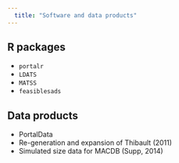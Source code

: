 ```yaml
---
  title: "Software and data products"
---
```


## R packages

* `portalr`
* `LDATS`
* `MATSS`
* `feasiblesads`

## Data products

* PortalData
* Re-generation and expansion of Thibault (2011)
* Simulated size data for MACDB (Supp, 2014)


